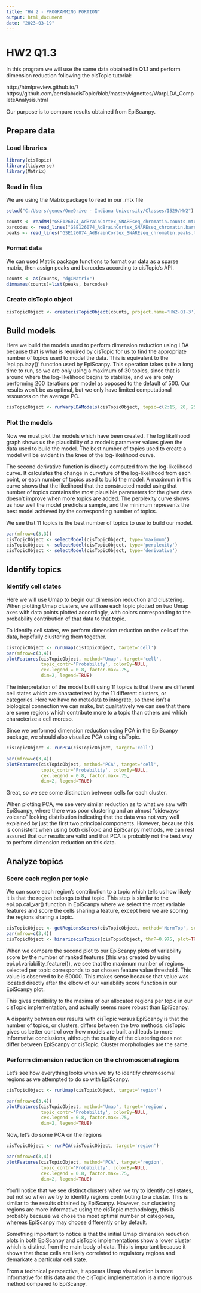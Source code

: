 ```yaml
---
title: "HW 2 - PROGRAMMING PORTION"
output: html_document
date: "2023-03-19"
---
```


# HW2 Q1.3

 In this program we will use the same data obtained in Q1.1 and perform dimension reduction
 following the cisTopic tutorial:
 
http://htmlpreview.github.io/?https://github.com/aertslab/cisTopic/blob/master/vignettes/WarpLDA_CompleteAnalysis.html


Our purpose is to compare results obtained from EpiScanpy.


## Prepare data

### Load libraries
```r
library(cisTopic)
library(tidyverse)
library(Matrix)
```
### Read in files

We are using the Matrix package to read in our .mtx file

``` r
setwd("C:/Users/genev/OneDrive - Indiana University/Classes/I529/HW2")

counts <- readMM("GSE126074_AdBrainCortex_SNAREseq_chromatin.counts.mtx")
barcodes <- read_lines("GSE126074_AdBrainCortex_SNAREseq_chromatin.barcodes.tsv")
peaks <- read_lines("GSE126074_AdBrainCortex_SNAREseq_chromatin.peaks.tsv")
```

### Format data

We can used Matrix package functions to format our data as a sparse matrix, then assign peaks and barcodes according to cisTopic's API.

```r
counts <- as(counts, "dgCMatrix")
dimnames(counts)=list(peaks, barcodes)
```
### Create cisTopic object
```r
cisTopicObject <- createcisTopicObject(counts, project.name='HW2-Q1-3')
```
## Build models

Here we build the models used to perform dimension reduction using LDA because that is what is required by cisTopic for us to find the appropriate number of topics used to model the data. This is equivalent to the 'epi.pp.lazy()' function used by EpiScanpy. This operation takes quite a long time to run, so we are only using a maximum of 30 topics, since that is around where the log-likelihood begins to stabilize, and we are only performing 200 iterations per model as opposed to the default of 500. Our results won't be as optimal, but we only have limited computational resources on the average PC.

```r
cisTopicObject <- runWarpLDAModels(cisTopicObject, topic=c(2:15, 20, 25, 30), seed=123, nCores=4, iterations = 200, addModels=FALSE)
```
### Plot the models

 Now we must plot the models which have been created. The log likelihood graph shows us the plausibility of a model's parameter values given the data used to build the model. The best number of topics used to create a model will be evident in the knee of the log-likelihood curve.
 
 The second derivative function is directly computed from the log-likelihood curve. It calculates the change in curvature of the log-likelihood from each point, or each number of topics used to build the model. A maximum in this curve shows that the likelihood that the constructed model using that number of topics contains the most plausible parameters for the given data doesn't improve when more topics are added. 
 The perplexity curve shows us how well the model predicts a sample, and the minimum represents the best model achieved by the corresponding number of topics.
 
 We see that 11 topics is the best number of topics to use to build our model.

```r
par(mfrow=c(3,3))
cisTopicObject <- selectModel(cisTopicObject, type='maximum')
cisTopicObject <- selectModel(cisTopicObject, type='perplexity')
cisTopicObject <- selectModel(cisTopicObject, type='derivative')
```
## Identify topics

### Identify cell states

Here we will use Umap to begin our dimension reduction and clustering. When plotting Umap clusters, we will see each topic plotted on two Umap axes with data points plotted accordingly, with colors corresponding to the probability contribution of that data to that topic.

To identify cell states, we perform dimension reduction on the cells of the data, hopefully clustering them together.

```r
cisTopicObject <- runUmap(cisTopicObject, target='cell')
par(mfrow=c(3,4))
plotFeatures(cisTopicObject, method='Umap', target='cell', 
             topic_contr='Probability', colorBy=NULL, 
             cex.legend = 0.8, factor.max=.75, 
             dim=2, legend=TRUE)
```
The interpretation of the model built using 11 topics is that there are different cell states which are characterized by the 11 different clusters, or categories. Here we have no metadata to integrate, so there isn't a biological connection we can make, but qualitatively we can see that there are some regions which contribute more to a topic than others and which characterize a cell moreso.

Since we performed dimension reduction using PCA in the EpiScanpy package, we should also visualize PCA using cisTopic.

```r
cisTopicObject <- runPCA(cisTopicObject, target='cell')

par(mfrow=c(3,4))
plotFeatures(cisTopicObject, method='PCA', target='cell', 
             topic_contr='Probability', colorBy=NULL, 
             cex.legend = 0.8, factor.max=.75, 
             dim=2, legend=TRUE)
```

Great, so we see some distinction between cells for each cluster.

When plotting PCA, we see very similar reduction as to what we saw with EpiScanpy, where there was poor clustering and an almost "sideways-volcano" looking distribution indicating that the data was not very well explained by just the first two principal components. However, because this is consistent when using both cisTopic and EpiScanpy methods, we can rest assured that our results are valid and that PCA is probably not the best way to perform dimension reduction on this data.

## Analyze topics

### Score each region per topic

We can score each region's contribution to a topic which tells us how likely it is that the region belongs to that topic. This step is similar to the epi.pp.cal_var() function in EpiScanpy where we select the most variable features and score the cells sharing a feature, except here we are scoring the regions sharing a topic.

```r
cisTopicObject <- getRegionsScores(cisTopicObject, method='NormTop', scale=TRUE)
par(mfrow=c(3,4))
cisTopicObject <- binarizecisTopics(cisTopicObject, thrP=0.975, plot=TRUE)
```

When we compare the second plot to our EpiScanpy plots of variability score by the number of ranked features (this was created by using epi.pl.variability_feature()), we see that the maximum number of regions selected per topic corresponds to our chosen feature value threshold. This value is observed to be 60000. This makes sense because that value was located directly after the elbow of our variability score function in our EpiScanpy plot. 

This gives credibility to the maxima of our allocated regions per topic in our cisTopic implementation, and actually seems more robust than EpiScanpy.

A disparity between our results with cisTopic versus EpiScanpy is that the number of topics, or clusters, differs between the two methods. cisTopic gives us better control over how models are built and leads to more informative conclusions, although the quality of the clustering does not differ between EpiScanpy or cisTopic. Cluster morphologies are the same.

### Perform dimension reduction on the chromosomal regions

Let's see how everything looks when we try to identify chromosomal regions as we attempted to do so with EpiScanpy.

```r
cisTopicObject <- runUmap(cisTopicObject, target='region')

par(mfrow=c(3,4))
plotFeatures(cisTopicObject, method='Umap', target='region', 
             topic_contr='Probability', colorBy=NULL, 
             cex.legend = 0.8, factor.max=.75, 
             dim=2, legend=TRUE)
```

Now, let's do some PCA on the regions

```r
cisTopicObject <- runPCA(cisTopicObject, target='region')

par(mfrow=c(3,4))
plotFeatures(cisTopicObject, method='PCA', target='region', 
             topic_contr='Probability', colorBy=NULL, 
             cex.legend = 0.8, factor.max=.75, 
             dim=2, legend=TRUE)
```

You'll notice that we see distinct clusters when we try to identify cell states, but not so when we try to identify regions contributing to a cluster. This is similar to the results obtained by EpiScanpy. However, our clustering regions are more informative using the cisTopic methodology, this is probably because we chose the most optimal number of categories, whereas EpiScanpy may choose differently or by default.

Something important to notice is that the initial Umap dimension reduction plots in both EpiScanpy and cisTopic implementations show a lower cluster which is distinct from the main body of data. This is important because it shows that those cells are likely correlated to regulatory regions and demarkate a particular cell state.

From a technical perspective, it appears Umap visualization is more informative for this data and the cisTopic implementation is a more rigorous method compared to EpiScanpy.